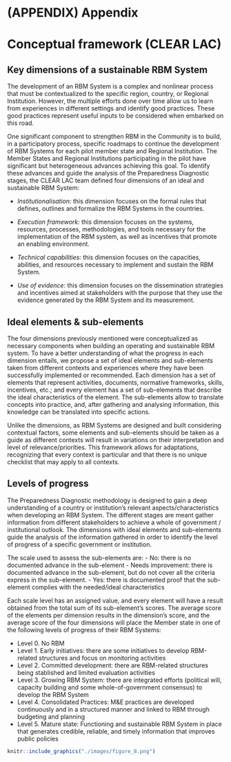 # (APPENDIX) Appendix {-}

# Conceptual framework (CLEAR LAC) {#appendixA}

## Key dimensions of a sustainable RBM System

The development of an RBM System is a complex and nonlinear process that must be contextualized to the specific region, country, or Regional Institution. However, the multiple efforts done over time allow us to learn from experiences in different settings and identify good practices. These good practices represent useful inputs to be considered when embarked on this road. 

One significant component to strengthen RBM in the Community is to build, in a participatory process, specific roadmaps to continue the development of RBM Systems for each pilot member state and Regional Institution. The Member States and Regional Institutions participating in the pilot have significant but heterogeneous advances achieving this goal. To identify these advances and guide the analysis of the Preparedness Diagnostic stages, the CLEAR LAC team defined four dimensions of an ideal and sustainable RBM System:

-	_Institutionalisation:_ this dimension focuses on the formal rules that defines, outlines and formalize the RBM Systems in the countries.

-	_Execution framework:_ this dimension focuses on the systems, resources, processes, methodologies, and tools necessary for the implementation of the RBM system, as well as incentives that promote an enabling environment.

-	_Technical capabilities:_ this dimension focuses on the capacities, abilities, and resources necessary to implement and sustain the RBM System.

-	_Use of evidence:_ this dimension focuses on the dissemination strategies and incentives aimed at stakeholders with the purpose that they use the evidence generated by the RBM System and its measurement.

##	Ideal elements & sub-elements

The four dimensions previously mentioned were conceptualized as necessary components when building an operating and sustainable RBM system. To have a better understanding of what the progress in each dimension entails, we propose a set of ideal elements and sub-elements taken from different contexts and experiences where they have been successfully implemented or recommended. Each dimension has a set of elements that represent activities, documents, normative frameworks, skills, incentives, etc.; and every element has a set of sub-elements that describe the ideal characteristics of the element. The sub-elements allow to translate concepts into practice, and, after gathering and analysing information, this knowledge can be translated into specific actions.

Unlike the dimensions, as RBM Systems are designed and built considering contextual factors, some elements and sub-elements should be taken as a guide as different contexts will result in variations on their interpretation and level of relevance/priorities. This framework allows for adaptations, recognizing that every context is particular and that there is no unique checklist that may apply to all contexts.

##	Levels of progress

The Preparedness Diagnostic methodology is designed to gain a deep understanding of a country or institution’s relevant aspects/characteristics when developing an RBM System. The different stages are meant gather information from different stakeholders to achieve a whole of government / institutional outlook. The dimensions with ideal elements and sub-elements guide the analysis of the information gathered in order to identify the level of progress of a specific government or institution.

The scale used to assess the sub-elements are:
-	No: there is no documented advance in the sub-element
-	Needs improvement: there is documented advance in the sub-element, but do not cover all the criteria express in the sub-element.
-	Yes: there is documented proof that the sub-element complies with the needed/ideal characteristics

Each scale level has an assigned value, and every element will have a result obtained from the total sum of its sub-element’s scores. The average score of the elements per dimension results in the dimension’s score, and the average score of the four dimensions will place the Member state in one of the following levels of progress of their RBM Systems:

-	Level 0. No RBM
-	Level 1. Early initiatives: there are some initiatives to develop RBM-related structures and focus on monitoring activities
-	Level 2. Committed development: there are RBM-related structures being stablished and limited evaluation activities
-	Level 3. Growing RBM System: there are integrated efforts (political will, capacity building and some whole-of-government consensus) to develop the RBM System
-	Level 4. Consolidated Practices: M&E practices are developed continuously and in a structured manner and linked to RBM through budgeting and planning 
-	Level 5. Mature state: Functioning and sustainable RBM System in place that generates credible, reliable, and timely information that improves public policies

```r
knitr::include_graphics("./images/figure_8.png")
```




